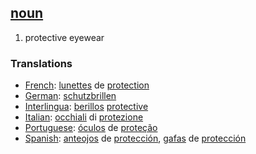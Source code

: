 == [[noun]] ==
# protective eyewear 
=== Translations === 
*[[French]]: [[lunettes]] de [[protection]]
*[[German]]: [[schutzbrillen]] 
*[[Interlingua]]: [[berillos]] [[protective]] 
*[[Italian]]: [[occhiali]] di [[protezione]] 
*[[Portuguese]]: [[óculos]] de [[proteção]] 
*[[Spanish]]: [[anteojos]] de [[protección]], [[gafas]] de [[protección]]